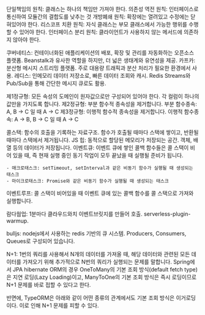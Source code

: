 단일책임의 원칙: 클래스는 하나의 책임만 가져야 한다.
의존성 역전 원칙: 인터페이스로 통신하여 모듈간의 결합도를 낮추는 것
개방폐쇄 원칙: 확장에는 열려있고 수정에는 닫혀있어야 한다.
리스코프 치환 원칙: 자식 클래스는 부모 클래스에서 가능한 행위를 수행할 수 있어야 한다.
인터페이스 분리 원칙: 클라이언트가 사용하지 않는 메서드에 의존하지 않아야 한다.

쿠버네티스: 컨테이너화된 애플리케이션의 배포, 확장 및 관리를 자동화하는 오픈소스 플랫폼. Beanstalk과 유사한 역할을 하지만, 더 넓은 생태계와 유연성을 제공.
카프카: 분산형 메시지 스트리밍 플랫폼. 주로 대용량 트래픽과 분산 처리가 필요한 환경에서 사용.
레디스: 인메모리 데이터 저장소로, 빠른 데이터 조회와 캐시. Redis Streams와 Pub/Sub을 통해 간단한 메시지 큐로도 활용.

제1정규형: 모든 속성의 도메인이 원자값으로만 구성되어 있어야 한다. 각 컬럼이 하나의 값만을 가지도록 합니다.
제2정규형: 부분 함수적 종속성을 제거합니다. 부분 함수종속: A, B -> C 일 때 A -> C
제3정규형: 이행적 함수적 종속성을 제거합니다. 이행적 함수종속: A -> B, B -> C 일 때 A -> C

콜스택: 함수의 호출을 기록하는 자료구조. 함수가 호출될 때마다 스택에 쌓이고, 반환될 때마다 스택에서 제거됩니다.
JS 힙: 동적으로 할당된 메모리가 저장되는 공간. 객체, 배열 등의 데이터가 저장됩니다.
이벤트큐: 이벤트 큐에 쌓인 콜백 함수들은 콜 스택이 비어 있을 때, 즉 현재 실행 중인 동기 작업이 모두 끝났을 때 실행될 준비가 됩니다.

    - 매크로태스크: setTimeout, setInterval과 같은 비동기 함수가 실행될 때 생성되는 태스크
    - 마이크로태스크: Promise와 같은 비동기 함수가 실행될 때 생성되는 태스크

이벤트루프: 콜 스택이 비어있을 때 이벤트 큐에 있는 콜백 함수를 콜 스택으로 가져와 실행합니다.

람다웜업: 1분마다 클라우드와치 이벤트브릿지를 만들어 호출. serverless-plugin-warmup.

bulljs: nodejs에서 사용하는 redis 기반의 큐 시스템. Producers, Consumers, Queues로 구성되어 있습니다.

N+1: 1번의 쿼리를 사용해서 N개의 데이터를 가져올 때, 해당 데이터와 관련된 모든 데이터를 가져오기 위해 추가적으로 N번의 쿼리가 실행되는 문제를 말합니다.
Spring에서 JPA hibernate ORM의 경우 OneToMany의 기본 조회 방식(default fetch type)은 지연 로딩(Lazy Loading)이고, ManyToOne의 기본 조회 방식은 즉시 로딩이므로 N+1 문제를 바로 접할 수 있다고 한다.

반면에, TypeORM은 아래와 같이 어떤 종류의 관계에서도 기본 조회 방식은 이거로딩 이다. 이로 인해 N+1 문제를 피할 수 있다.
